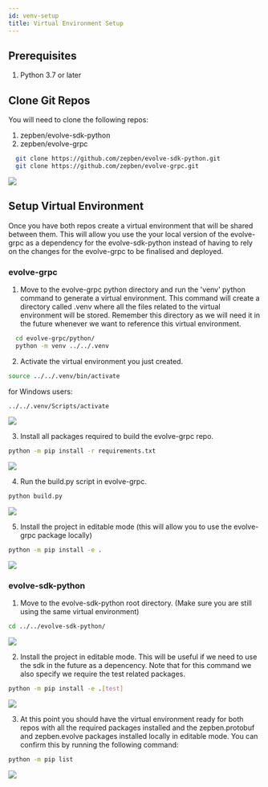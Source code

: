 ```yaml
---
id: venv-setup
title: Virtual Environment Setup
---
```


## Prerequisites
1. Python 3.7 or later

## Clone Git Repos
You will need to clone the following repos:
1. zepben/evolve-sdk-python
1. zepben/evolve-grpc

```bash
  git clone https://github.com/zepben/evolve-sdk-python.git
  git clone https://github.com/zepben/evolve-grpc.git
```

![](./assets/clone_repos_result.png)

## Setup Virtual Environment
Once you have both repos create a virtual environment that will be shared between them. This will allow
you use the your local version of the evolve-grpc as a dependency for the evolve-sdk-python instead of having
to rely on the changes for the evolve-grpc to be finalised and deployed.

### evolve-grpc

1. Move to the evolve-grpc python directory and run the 'venv' python command to generate a virtual environment. This command will create a directory called .venv where all the files related to the virtual environment will be stored. Remember this directory as we will need it in the future whenever we want to reference this virtual environment.
```bash
  cd evolve-grpc/python/
  python -m venv ../../.venv
```

2. Activate the virtual environment you just created.
```bash
source ../../.venv/bin/activate
```
for Windows users:
```bash
../../.venv/Scripts/activate
```
![](./assets/activate_venv.png)

3. Install all packages required to build the evolve-grpc repo.
```bash
python -m pip install -r requirements.txt
```
![](./assets/install_grpc_requirements.png)

4. Run the build.py script in evolve-grpc.
```bash
python build.py
```
![](./assets/python_build_grpc.png)

5. Install the project in editable mode (this will allow you to use the evolve-grpc package locally)
```bash
python -m pip install -e .
```
![](./assets/install_grpc_editable_mode.png)

### evolve-sdk-python

1. Move to the evolve-sdk-python root directory. (Make sure you are still using the same virtual environment)
```bash
cd ../../evolve-sdk-python/
```
![](./assets/cd_to_python_sdk.png)

2. Install the project in editable mode. This will be useful if we need to use the sdk in the future as a depencency. Note that for this command we also specify we require the test related packages.
```bash
python -m pip install -e .[test]
```
![](./assets/install_sdk_editable_mode.png)

3. At this point you should have the virtual environment ready for both repos with all the required packages installed and the zepben.protobuf and zepben.evolve packages installed locally in editable mode. You can confirm this by running the following command:
```bash
python -m pip list
```
![](./assets/list_packages.png)
